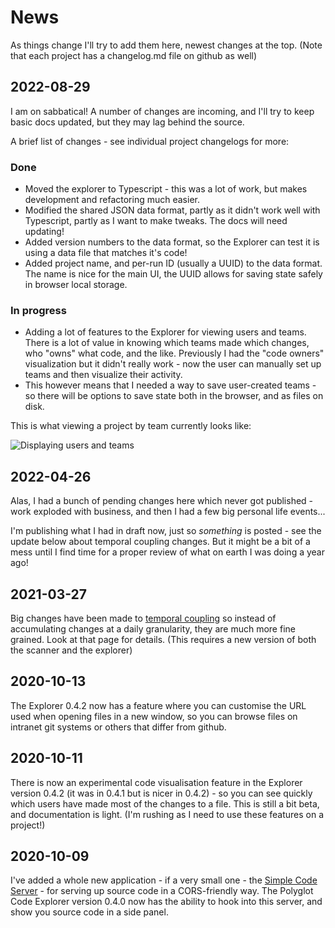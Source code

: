 # News

As things change I'll try to add them here, newest changes at the top. (Note that each project has a changelog.md file on github as well)

## 2022-08-29

I am on sabbatical!  A number of changes are incoming, and I'll try to keep basic docs updated, but they may lag behind the source.

A brief list of changes - see individual project changelogs for more:

### Done

* Moved the explorer to Typescript - this was a lot of work, but makes development and refactoring much easier.
* Modified the shared JSON data format, partly as it didn't work well with Typescript, partly as I want to make tweaks.  The docs will need updating!
* Added version numbers to the data format, so the Explorer can test it is using a data file that matches it's code!
* Added project name, and per-run ID (usually a UUID) to the data format.  The name is nice for the main UI, the UUID allows for saving state safely in browser local storage.

### In progress

* Adding a lot of features to the Explorer for viewing users and teams.  There is a lot of value in knowing which teams made which changes, who "owns" what code, and the like.  Previously I had the "code owners" visualization but it didn't really work - now the user can manually set up teams and then visualize their activity.
* This however means that I needed a way to save user-created teams - so there will be options to save state both in the browser, and as files on disk.

This is what viewing a project by team currently looks like:

![Displaying users and teams](/images/new_2022/v060alpha1_teams.png)

## 2022-04-26

Alas, I had a bunch of pending changes here which never got published - work exploded with business, and then I had a few big personal life events...

I'm publishing what I had in draft now, just so _something_ is posted - see the update below about temporal coupling changes.  But it might be a bit of a mess until I find time for a proper review of what on earth I was doing a year ago!

## 2021-03-27

Big changes have been made to [temporal coupling](metrics/temporal-coupling) so instead of accumulating changes at a daily granularity, they are much more fine grained.  Look at that page for details.  (This requires a new version of both the scanner and the explorer)

## 2020-10-13

The Explorer 0.4.2 now has a feature where you can customise the URL used when opening files in a new window, so you can browse files on intranet git systems or others that differ from github.

## 2020-10-11

There is now an experimental code visualisation feature in the Explorer version 0.4.2 (it was in 0.4.1 but is nicer in 0.4.2) - so you can see quickly which users have made most of the changes to a file.  This is still a bit beta, and documentation is light.  (I'm rushing as I need to use these features on a project!)

## 2020-10-09

I've added a whole new application - if a very small one - the [Simple Code Server](tools/simple-code-server) - for serving up source code in a CORS-friendly way.  The Polyglot Code Explorer version 0.4.0 now has the ability to hook into this server, and show you source code in a side panel.